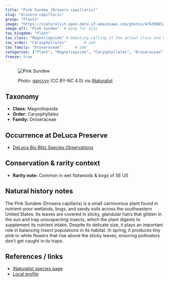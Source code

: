 ```yaml
---
title: "Pink Sundew (Drosera capillaris)"
slug: "drosera-capillaris"
group: "Plants"
image: "https://inaturalist-open-data.s3.amazonaws.com/photos/476398852/large.jpg"        # keep for thumbnails
image-alt: "Pink Sundew"  # keep for a11y
tax_kingdom: "Plant"
tax_class: "Magnoliopsida" # Debating calling it the actual class and not just plants
tax_order: "Caryophyllales"        # add
tax_family: "Droseraceae"      # add
categories: ["Plant", "Magnoliopsida", "Caryophyllales", "Droseraceae"]
freeze: true
---
```


<figure class="species-figure">

<img src="https://inaturalist-open-data.s3.amazonaws.com/photos/476398852/large.jpg" alt="Pink Sundew" class="species-photo"/>

<figcaption class="photo-credit">

Photo: <a href="https://www.inaturalist.org/people/garccyy">garccyy</a> (CC BY-NC 4.0) via <a href="https://www.inaturalist.org/observations/265241925">iNaturalist</a>

</figcaption>

</figure>

## Taxonomy

-   **Class:** Magnoliopsida
-   **Order:** Caryophyllales
-   **Family:** Droseraceae

## Occurrence at DeLuca Preserve

-   [DeLuca Bio Blitz Species Observations](https://www.inaturalist.org/observations?project_id=191727&subview=table&taxon_id=162094)

## Conservation & rarity context

-   **Rarity note:** Common in wet flatwoods & bogs of SE US

## Natural history notes

The Pink Sundew (Drosera capillaris) is a small carnivorous plant found in nutrient-poor wetlands, bogs, and sandy soils across the southeastern United States. Its leaves are covered in sticky, glandular hairs that glisten in the sun and trap unsuspecting insects, which the plant digests to supplement its nutrient intake. Despite its delicate size, it plays an important role in balancing insect populations in its habitat. In spring, it produces tiny pink to white flowers that rise above the sticky leaves, ensuring pollinators don’t get caught in its traps.

## References / links

-   [iNaturalist species page](https://www.inaturalist.org/taxa/162094-Drosera-capillaris)
-   [Local profile](https://www.flawildflowers.org/flower-friday-drosera-capillaris/)
